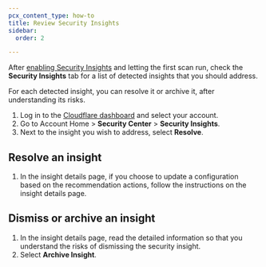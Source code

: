 ```yaml
---
pcx_content_type: how-to
title: Review Security Insights
sidebar:
  order: 2

---
```


After [enabling Security Insights](/security-center/get-started/) and letting the first scan run, check the **Security Insights** tab for a list of detected insights that you should address.

For each detected insight, you can resolve it or archive it, after understanding its risks.

1. Log in to the [Cloudflare dashboard](https://dash.cloudflare.com) and select your account.
2. Go to Account Home > **Security Center** > **Security Insights**.
3. Next to the insight you wish to address, select **Resolve**.

## Resolve an insight

1. In the insight details page, if you choose to update a configuration based on the recommendation actions, follow the instructions on the insight details page.

## Dismiss or archive an insight

1. In the insight details page, read the detailed information so that you understand the risks of dismissing the security insight.
2. Select **Archive Insight**.
